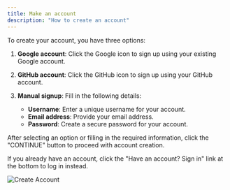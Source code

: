 ```yaml
---
title: Make an account
description: "How to create an account"
---
```



To create your account, you have three options:

1. **Google account**: Click the Google icon to sign up using your existing Google account.

2. **GitHub account**: Click the GitHub icon to sign up using your GitHub account.

3. **Manual signup**: Fill in the following details:
   - **Username**: Enter a unique username for your account.
   - **Email address**: Provide your email address.
   - **Password**: Create a secure password for your account.

After selecting an option or filling in the required information, click the "CONTINUE" button to proceed with account creation.

If you already have an account, click the "Have an account? Sign in" link at the bottom to log in instead.

![Create Account](./images/create-account.png)